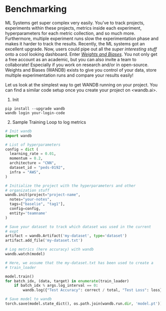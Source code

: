 # Benchmarking

ML Systems get super complex very easily. You've to track projects, experiments within these projects, metrics inside each experiment, hyperparameters for each metric collection, and so much more. Furthermore, multiple experiment runs slow the experimentation phase and makes it harder to track the results. Recently, the ML systems got an excellent upgrade. Now, users could pipe out all the *super interesting stuff* onto a cool looking dashboard. Enter *[Weights and Biases](wandb.ai)*. You not only get a free account as an academic, but you can also invite a team to collaborate! Especially if you work on research and/or in open-source. Weights and Biases (WANDB) exists to give you control of your data, store multiple experimentation runs and compare your results easily!

Let us look at the simplest way to get WANDB running on your project. You can find a similar code setup once you create your project on <wandb.ai>.

1. Init

```git
pip install --upgrade wandb
wandb login your-login-code
```

2. Sample Training Loop to log metrics
```python
# Init wandb
import wandb

# List of hyperparameters
config = dict (
  learning_rate = 0.01,
  momentum = 0.2,
  architecture = "CNN",
  dataset_id = "peds-0192",
  infra = "AWS",
)

# Initialize the project with the hyperparameters and other 
# organization stuff
wandb.init(project="project-name",
  notes="your-notes",
  tags=["baselie", "tag1"],
  config=config,
  entity='teamname'
)

# Save your dataset to track which dataset was used in the current
# expt
artifact = wandb.Artifact('my-dataset', type='dataset')
artifact.add_file('my-dataset.txt')

# Log metrics (here accuracy) with wandb
wandb.watch(model)

# Here, we assume that the my-dataset.txt has been used to create a
# train_loader

model.train()
for batch_idx, (data, target) in enumerate(train_loader)
    if batch_idx % args.log_interval == 0:
        wandb.log({"Test Accuracy": correct / total, "Test Loss": loss})

# Save model to wandb
torch.save(model.state_dict(), os.path.join(wandb.run.dir, 'model.pt'))
```

